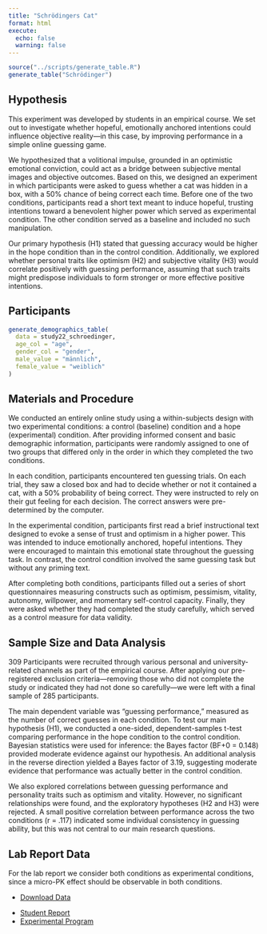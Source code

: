 ```yaml
---
title: "Schrödingers Cat"
format: html
execute: 
  echo: false
  warning: false
---
```


```r
source("../scripts/generate_table.R")
generate_table("Schrödinger")
```

## Hypothesis

This experiment was developed by students in an empirical course. We set out to investigate whether hopeful, emotionally anchored intentions could influence objective reality—in this case, by improving performance in a simple online guessing game.

We hypothesized that a volitional impulse, grounded in an optimistic emotional conviction, could act as a bridge between subjective mental images and objective outcomes. Based on this, we designed an experiment in which participants were asked to guess whether a cat was hidden in a box, with a 50% chance of being correct each time. Before one of the two conditions, participants read a short text meant to induce hopeful, trusting intentions toward a benevolent higher power which served as experimental condition. The other condition served as a baseline and included no such manipulation.

Our primary hypothesis (H1) stated that guessing accuracy would be higher in the hope condition than in the control condition. Additionally, we explored whether personal traits like optimism (H2) and subjective vitality (H3) would correlate positively with guessing performance, assuming that such traits might predispose individuals to form stronger or more effective positive intentions.

## Participants

```r
generate_demographics_table(
  data = study22_schroedinger,
  age_col = "age",
  gender_col = "gender",
  male_value = "männlich",
  female_value = "weiblich"
)
```

## Materials and Procedure

We conducted an entirely online study using a within-subjects design with two experimental conditions: a control (baseline) condition and a hope (experimental) condition. After providing informed consent and basic demographic information, participants were randomly assigned to one of two groups that differed only in the order in which they completed the two conditions.

In each condition, participants encountered ten guessing trials. On each trial, they saw a closed box and had to decide whether or not it contained a cat, with a 50% probability of being correct. They were instructed to rely on their gut feeling for each decision. The correct answers were pre-determined by the computer.

In the experimental condition, participants first read a brief instructional text designed to evoke a sense of trust and optimism in a higher power. This was intended to induce emotionally anchored, hopeful intentions. They were encouraged to maintain this emotional state throughout the guessing task. In contrast, the control condition involved the same guessing task but without any priming text.

After completing both conditions, participants filled out a series of short questionnaires measuring constructs such as optimism, pessimism, vitality, autonomy, willpower, and momentary self-control capacity. Finally, they were asked whether they had completed the study carefully, which served as a control measure for data validity.


## Sample Size and Data Analysis

309 Participants were recruited through various personal and university-related channels as part of the empirical course. After applying our pre-registered exclusion criteria—removing those who did not complete the study or indicated they had not done so carefully—we were left with a final sample of 285 participants.

The main dependent variable was "guessing performance," measured as the number of correct guesses in each condition. To test our main hypothesis (H1), we conducted a one-sided, dependent-samples t-test comparing performance in the hope condition to the control condition. Bayesian statistics were used for inference: the Bayes factor (BF+0 = 0.148) provided moderate evidence against our hypothesis. An additional analysis in the reverse direction yielded a Bayes factor of 3.19, suggesting moderate evidence that performance was actually better in the control condition.

We also explored correlations between guessing performance and personality traits such as optimism and vitality. However, no significant relationships were found, and the exploratory hypotheses (H2 and H3) were rejected. A small positive correlation between performance across the two conditions (r = .117) indicated some individual consistency in guessing ability, but this was not central to our main research questions.


## Lab Report Data

For the lab report we consider both conditions as experimental conditions, since a micro-PK effect should be observable in both conditions.

::: {.callout-tip title="Data" collapse="false"}
-   [Download Data](../data/schroedinger/cat.csv)
:::

::: {.callout-note title="Resources" collapse="false"}
-   [Student Report](../data/schroedinger/cat-report.pdf)
-   [Experimental Program](https://github.com/mrzdcmps/labreport/blob/main/data/schroedinger/katze.html)
:::
